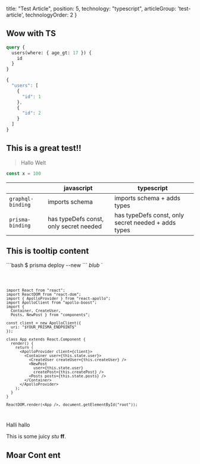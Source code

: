 
  title: "Test Article",
  position: 5,
  technology: "typescript",
  articleGroup: 'test-article',
  technologyOrder: 2
}

## Wow with TS

<Playground playgroundLink="https://api.graph.cool/simple/v1/asdf">

```graphql
query {
  users(where: { age_gt: 17 }) {
    id
  }
}
```
```js
{
  "users": [
    {
      "id": 1
    },
    {
      "id": 2
    }
  ]
}
```

</Playground>

## This is a great test!!

> Hallo Welt



```js
const x = 100
```


|                 | javascript                             | typescript                                          |
|-----------------|----------------------------------------|-----------------------------------------------------|
| `graphql-binding` | imports schema                         | imports schema + adds types                         |
| `prisma-binding`  | has typeDefs const, only secret needed | has typeDefs const, only secret needed + adds types |


  ## This is tooltip content
  \`\`\`bash
  $ prisma deploy --new
  \`\`\`
  *blub*
`

<Code language="jsx" lines="2-10" source="https://google.com" tooltips={[content]} showLanguageSwitch={true}>

```
import React from "react";
import ReactDOM from "react-dom";
import { ApolloProvider } from "react-apollo";
import ApolloClient from "apollo-boost";
import {
  Container, CreateUser,
  Posts, NewPost } from "components";

const client = new ApolloClient({
  uri: "$YOUR_PRISMA_ENDPOINT$"
});

class App extends React.Component {
  render() {
    return (
      <ApolloProvider client={client}>
        <Container user={this.state.user}>
          <CreateUser createUser={this.createUser} />
          <NewPost
            user={this.state.user}
            createPost={this.createPost} />
          <Posts posts={this.state.posts} />
        </Container>
      </ApolloProvider>
    );
  }
}

ReactDOM.render(<App />, document.getElementById("root"));
```

</Code>

<Warning>

Halli hallo

</Warning>

<Collapse title="Hey ho, let's go!">

This is some juicy *stu* **ff**.

</Collapse>


## Moar Cont ent
